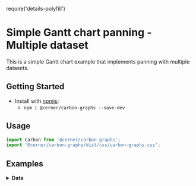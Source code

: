 require('details-polyfill')

# Simple Gantt chart panning - Multiple dataset

This is a simple Gantt chart example that implements panning with multiple datasets.

## Getting Started

- Install with [npmjs](https://www.npmjs.com):
  - `npm i @cerner/carbon-graphs --save-dev`

## Usage
```js
import Carbon from '@cerner/carbon-graphs';
import '@cerner/carbon-graphs/dist/css/carbon-graphs.css';
```

## Examples
<GanttChart />

<details>
<summary style={{fontSize: 24 }}>
<b>Data</b>
</summary>

### Graph Config object
<GraphConfig />

### Data object
#### Dataset 1
<DataObject1 />

####  Dataset 2
<DataObject2 />
</details>
